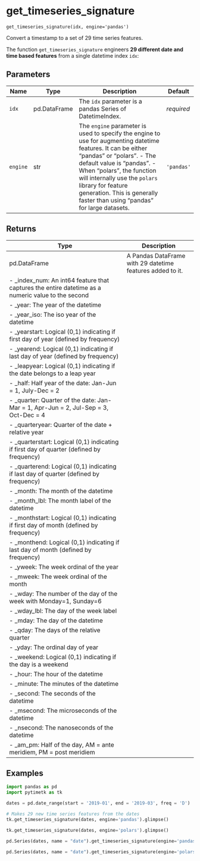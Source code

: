 # get_timeseries_signature { #pytimetk.get_timeseries_signature }

`get_timeseries_signature(idx, engine='pandas')`

Convert a timestamp to a set of 29 time series features.

The function `get_timeseries_signature` engineers **29 different date and time based features** from a single datetime index `idx`: 

## Parameters

| Name     | Type         | Description                                                                                                                                                                                                                                                                                                                              | Default    |
|----------|--------------|------------------------------------------------------------------------------------------------------------------------------------------------------------------------------------------------------------------------------------------------------------------------------------------------------------------------------------------|------------|
| `idx`    | pd.DataFrame | The `idx` parameter is a pandas Series of DatetimeIndex.                                                                                                                                                                                                                                                                                 | _required_ |
| `engine` | str          | The `engine` parameter is used to specify the engine to use for augmenting datetime features. It can be either "pandas" or "polars".   - The default value is "pandas".  - When "polars", the function will internally use the `polars` library for feature generation. This is generally faster than using "pandas" for large datasets. | `'pandas'` |

## Returns

| Type                                                                                              | Description                                               |
|---------------------------------------------------------------------------------------------------|-----------------------------------------------------------|
| pd.DataFrame                                                                                      | A Pandas DataFrame with 29 datetime features added to it. |
| - _index_num: An int64 feature that captures the entire datetime as a numeric value to the second |                                                           |
| - _year: The year of the datetime                                                                 |                                                           |
| - _year_iso: The iso year of the datetime                                                         |                                                           |
| - _yearstart: Logical (0,1) indicating if first day of year (defined by frequency)                |                                                           |
| - _yearend: Logical (0,1) indicating if last day of year (defined by frequency)                   |                                                           |
| - _leapyear: Logical (0,1) indicating if the date belongs to a leap year                          |                                                           |
| - _half: Half year of the date: Jan-Jun = 1, July-Dec = 2                                         |                                                           |
| - _quarter: Quarter of the date: Jan-Mar = 1, Apr-Jun = 2, Jul-Sep = 3, Oct-Dec = 4               |                                                           |
| - _quarteryear: Quarter of the date + relative year                                               |                                                           |
| - _quarterstart: Logical (0,1) indicating if first day of quarter (defined by frequency)          |                                                           |
| - _quarterend: Logical (0,1) indicating if last day of quarter (defined by frequency)             |                                                           |
| - _month: The month of the datetime                                                               |                                                           |
| - _month_lbl: The month label of the datetime                                                     |                                                           |
| - _monthstart: Logical (0,1) indicating if first day of month (defined by frequency)              |                                                           |
| - _monthend: Logical (0,1) indicating if last day of month (defined by frequency)                 |                                                           |
| - _yweek: The week ordinal of the year                                                            |                                                           |
| - _mweek: The week ordinal of the month                                                           |                                                           |
| - _wday: The number of the day of the week with Monday=1, Sunday=6                                |                                                           |
| - _wday_lbl: The day of the week label                                                            |                                                           |
| - _mday: The day of the datetime                                                                  |                                                           |
| - _qday: The days of the relative quarter                                                         |                                                           |
| - _yday: The ordinal day of year                                                                  |                                                           |
| - _weekend: Logical (0,1) indicating if the day is a weekend                                      |                                                           |
| - _hour: The hour of the datetime                                                                 |                                                           |
| - _minute: The minutes of the datetime                                                            |                                                           |
| - _second: The seconds of the datetime                                                            |                                                           |
| - _msecond: The microseconds of the datetime                                                      |                                                           |
| - _nsecond: The nanoseconds of the datetime                                                       |                                                           |
| - _am_pm: Half of the day, AM = ante meridiem, PM = post meridiem                                 |                                                           |

## Examples

```python
import pandas as pd
import pytimetk as tk

dates = pd.date_range(start = '2019-01', end = '2019-03', freq = 'D')
```

```python
# Makes 29 new time series features from the dates
tk.get_timeseries_signature(dates, engine='pandas').glimpse()
```

```python
tk.get_timeseries_signature(dates, engine='polars').glimpse()
```
```python
pd.Series(dates, name = "date").get_timeseries_signature(engine='pandas').glimpse()
```

```python
pd.Series(dates, name = "date").get_timeseries_signature(engine='polars').glimpse()
```